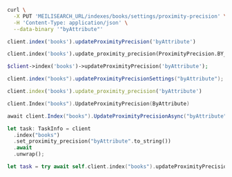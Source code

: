 <CodeGroup>

```bash cURL
curl \
  -X PUT 'MEILISEARCH_URL/indexes/books/settings/proximity-precision' \
  -H 'Content-Type: application/json' \
  --data-binary '"byAttribute"'
```


```javascript JS
client.index('books').updateProximityPrecision('byAttribute')
```


```python Python
client.index('books').update_proximity_precision(ProximityPrecision.BY_ATTRIBUTE)
```


```php PHP
$client->index('books')->updateProximityPrecision('byAttribute');
```


```java Java
client.index("books").updateProximityPrecisionSettings("byAttribute");
```


```ruby Ruby
client.index('books').update_proximity_precision('byAttribute')
```


```go Go
client.Index("books").UpdateProximityPrecision(ByAttribute)
```


```csharp C#
await client.Index("books").UpdateProximityPrecisionAsync("byAttribute");
```


```rust Rust
let task: TaskInfo = client
  .index("books")
  .set_proximity_precision("byAttribute".to_string())
  .await
  .unwrap();
```


```swift Swift
let task = try await self.client.index("books").updateProximityPrecision(.byWord)
```

</CodeGroup>